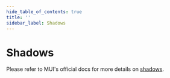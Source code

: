 ```yaml
---
hide_table_of_contents: true
title: ''
sidebar_label: Shadows
---
```




<h1 className='!m-0'>Shadows</h1>

<div className='template-bg-color' />

Please refer to MUI's official docs for more details on [shadows](https://mui.com/material-ui/customization/default-theme/).

<Grid container spacing={6}>
  <Grid item xs={12}>
    <System />
  </Grid>
  <Grid item xs={12}>
    <Custom />
  </Grid>
</Grid>